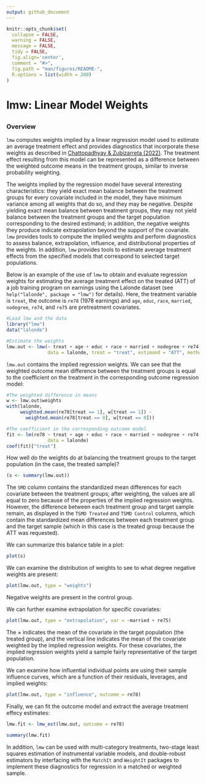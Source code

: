 ```yaml
---
output: github_document
---
```


<!-- README.md is generated from README.Rmd. Please edit that file -->

```r
knitr::opts_chunk$set(
  collapse = FALSE,
  warning = FALSE,
  message = FALSE,
  tidy = FALSE,
  fig.align='center',
  comment = "#>",
  fig.path = "man/figures/README-",
  R.options = list(width = 200)
)
```
# lmw: Linear Model Weights 
<!-- <img src="man/figures/logo.png" align="right" width="150"/> -->

<!-- [![CRAN_Status_Badge](https://img.shields.io/cran/v/MatchIt?color=952100)](https://cran.r-project.org/package=lmw) [![CRAN_Downloads_Badge](https://cranlogs.r-pkg.org/badges/MatchIt?color=952100)](https://cran.r-project.org/package=lmw) -->
------
### Overview

`lmw` computes weights implied by a linear regression model used to estimate an average treatment effect and provides diagnostics that incorporate these weights as described in [Chattopadhyay & Zubizarreta (2022)](https://doi.org/10.1093/biomet/asac058). The treatment effect resulting from this model can be represented as a difference between the weighted outcome means in the treatment groups, similar to inverse probability weighting.

The weights implied by the regression model have several interesting characteristics: they yield exact mean balance between the treatment groups for every covariate included in the model, they have minimum variance among all weights that do so, and they may be negative. Despite yielding exact mean balance between treatment groups, they may not yield balance between the treatment groups and the target population corresponding to the desired estimand; in addition, the negative weights they produce indicate extrapolation beyond the support of the covariate. `lmw` provides tools to compute the implied weights and perform diagnostics to assess balance, extrapolation, influence, and distributional properties of the weights. In addition, `lmw` provides tools to estimate average treatment effects from the specified models that correspond to selected target populations.

Below is an example of the use of `lmw` to obtain and evaluate regression weights for estimating the average treatment effect on the treated (ATT) of a job training program on earnings using the Lalonde dataset (see `help("lalonde", package = "lmw")` for details). Here, the treatment variable is `treat`, the outcome is `re78` (1978 earnings) and `age`, `educ`, `race`, `married`, `nodegree`, `re74`, and `re75` are pretreatment covariates.

```r
#Load lmw and the data
library("lmw")
data("lalonde")

#Estimate the weights
lmw.out <- lmw(~ treat + age + educ + race + married + nodegree + re74 + re75,
               data = lalonde, treat = "treat", estimand = "ATT", method = "URI")
```

`lmw.out` contains the implied regression weights. We can see that the weighted outcome mean difference between the treatment groups is equal to the coefficient on the treatment in the corresponding outcome regression model:

```r
#The weighted difference in means
w <- lmw.out$weights
with(lalonde, 
     weighted.mean(re78[treat == 1], w[treat == 1]) - 
       weighted.mean(re78[treat == 0], w[treat == 0]))

#The coefficient in the corresponding outcome model
fit <- lm(re78 ~ treat + age + educ + race + married + nodegree + re74 + re75,
               data = lalonde)
coef(fit)["treat"]
```

How well do the weights do at balancing the treatment groups to the target population (in the case, the treated sample)?

```r
(s <- summary(lmw.out))
```

The `SMD` column contains the standardized mean differences for each covariate between the treatment groups; after weighting, the values are all equal to zero because of the properties of the implied regression weights. However, the difference between each treatment group and target sample remain, as displayed in the `TSMD Treated` and `TSMD Control` columns, which contain the standardized mean differences between each treatment group and the target sample (which in this case is the treated group because the ATT was requested).

We can summarize this balance table in a plot:

```r
plot(s)
```

We can examine the distribution of weights to see to what degree negative weights are present:

```r
plot(lmw.out, type = "weights")
```

Negative weights are present in the control group.

We can further examine extrapolation for specific covariates:

```r
plot(lmw.out, type = "extrapolation", var = ~married + re75)
```

The $\times$ indicates the mean of the covariate in the target population (the treated group), and the vertical line indicates the mean of the covariate weighted by the implied regression weights. For these covariates, the implied regression weights yield a sample fairly representative of the target population.

We can examine how influential individual points are using their sample influence curves, which are a function of their residuals, leverages, and implied weights:

```r
plot(lmw.out, type = "influence", outcome = re78)
```

Finally, we can fit the outcome model and extract the average treatment effecy estimates:

```r
lmw.fit <- lmw_est(lmw.out, outcome = re78)

summary(lmw.fit)
```

In addition, `lmw` can be used with multi-category treatments, two-stage least squares estimation of instrumental variable models, and double-robust estimators by interfacing with the `MatchIt` and `WeightIt` packages to implement these diagnostics for regression in a matched or weighted sample.
